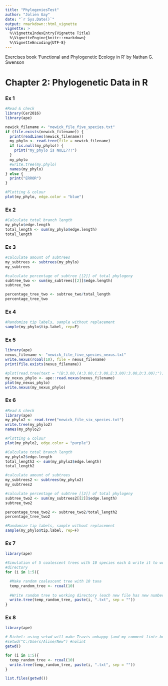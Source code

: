 ```yaml
---
title: "PhylogeniesTest"
author: "Jolien Gay"
date: "`r Sys.Date()`"
output: rmarkdown::html_vignette
vignette: >
  %\VignetteIndexEntry{Vignette Title}
  %\VignetteEngine{knitr::rmarkdown}
  %\VignetteEncoding{UTF-8}
---
```


Exercises book 'Functional and Phylogenetic Ecology in R' by Nathan G. Swenson

# Chapter 2: Phylogenetic Data in R

### Ex 1

```r
#Read & check
library(Cer2016)
library(ape)

newick_filename <- "newick_file_five_species.txt"
if (file.exists(newick_filename)) {
  print(readLines(newick_filename))
  my_phylo <- read.tree(file = newick_filename)
  if (is.null(my_phylo)) {
    print("my_phylo is NULL??!")
  }
  my_phylo
  #write.tree(my.phylo)
  names(my_phylo)
} else {
  print("ERROR")
}
```

```r
#Plotting & colour
plot(my_phylo, edge.color = "blue")
```

### Ex 2

```r
#Calculate total branch length
my_phylo$edge.length
total_length <- sum(my_phylo$edge.length)
total_length
```

### Ex 3

```r
#calculate amount of subtrees
my_subtrees <- subtrees(my_phylo)
my_subtrees
```

```r
#calculate percentage of subtree [[2]] of total phylogeny
subtree_two <- sum(my_subtrees[[2]]$edge.length)
subtree_two

percentage_tree_two <- subtree_two/total_length
percentage_tree_two
```

### Ex 4

```r
#Randomize tip labels, sample without replacement
sample(my_phylo$tip.label, rep=F)
```

### Ex 5

```r
library(ape)
nexus_filename <- "newick_file_five_species_nexus.txt"
write.nexus(rcoal(10), file = nexus_filename)
print(file.exists(nexus_filename))

#plot(read.tree(text = "(B:3.00,(A:3.00,C:3.00,E:3.00):3.00,D:3.00);"))
my_nexus_phylo <- ape::read.nexus(nexus_filename) 
plot(my_nexus_phylo)
write.nexus(my_nexus_phylo)
```

### Ex 6

```r
#Read & check
library(ape)
my_phylo2 <- read.tree("newick_file_six_species.txt")
write.tree(my_phylo2)
names(my_phylo2)

#Plotting & colour
plot(my_phylo2, edge.color = "purple")

#Calculate total branch length
my_phylo2$edge.length
total_length2 <- sum(my_phylo2$edge.length)
total_length2

#calculate amount of subtrees
my_subtrees2 <- subtrees(my_phylo2)
my_subtrees2

#calculate percentage of subtree [[2]] of total phylogeny
subtree_two2 <- sum(my_subtrees2[[2]]$edge.length)
subtree_two2

percentage_tree_two2 <- subtree_two2/total_length2
percentage_tree_two2

#Randomize tip labels, sample without replacement
sample(my_phylo$tip.label, rep=F)
```

### Ex 7

```r
library(ape)

#Simulation of 5 coalescent trees with 10 species each & write it to working 
#directory
for (i in 1:5){

  #Make random coalescent tree with 10 taxa
  temp_random_tree <- rcoal(10)
  
  #Write random tree to working directory (each new file has new number)
  write.tree(temp_random_tree, paste(i, ".txt", sep = "")) 
}
```

### Ex 8

```r
library(ape)

# Richel: using setwd will make Travis unhappy (and my comment lintr-bot, wouldn't I add #nolint)
#setwd("C:/Users/Aline/New") #nolint
getwd()

for (i in 1:5){
  temp_random_tree <- rcoal(10)
  write.tree(temp_random_tree, paste(i, ".txt", sep = "")) 
}

list.files(getwd())
```
